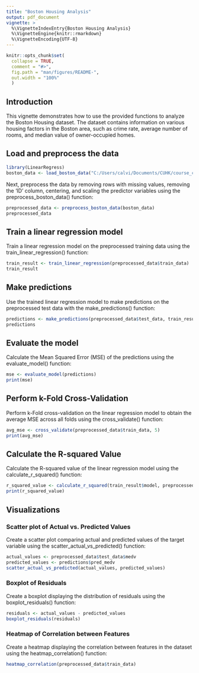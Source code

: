 ---
title: "Boston Housing Analysis"
output: pdf_document
vignette: >
  %\VignetteIndexEntry{Boston Housing Analysis}
  %\VignetteEngine{knitr::rmarkdown}
  %\VignetteEncoding{UTF-8}
---

```{r setup, include=FALSE}
knitr::opts_chunk$set(
  collapse = TRUE,
  comment = "#>",
  fig.path = "man/figures/README-",
  out.width = "100%"
  )
```

## Introduction

This vignette demonstrates how to use the provided functions to analyze the Boston Housing dataset. The dataset contains information on various housing factors in the Boston area, such as crime rate, average number of rooms, and median value of owner-occupied homes.

## Load and preprocess the data

```{r}
library(LinearRegress)
boston_data <- load_boston_data("C:/Users/calvi/Documents/CUHK/course_content_new/Term_6/STA3005/Package development/LinearRegress/data")
```
Next, preprocess the data by removing rows with missing values, removing the 'ID' column, centering, and scaling the predictor variables using the preprocess_boston_data() function:
```{r}
preprocessed_data <- preprocess_boston_data(boston_data)
preprocessed_data
```
## Train a linear regression model
Train a linear regression model on the preprocessed training data using the train_linear_regression() function:
```{r}
train_result <- train_linear_regression(preprocessed_data$train_data)
train_result
```
## Make predictions
Use the trained linear regression model to make predictions on the preprocessed test data with the make_predictions() function:
```{r}
predictions <- make_predictions(preprocessed_data$test_data, train_result)
predictions
```
## Evaluate the model
Calculate the Mean Squared Error (MSE) of the predictions using the evaluate_model() function:
```{r}
mse <- evaluate_model(predictions)
print(mse)
```
## Perform k-Fold Cross-Validation
Perform k-Fold cross-validation on the linear regression model to obtain the average MSE across all folds using the cross_validate() function:
```{r}
avg_mse <- cross_validate(preprocessed_data$train_data, 5)
print(avg_mse)
```
## Calculate the R-squared Value
Calculate the R-squared value of the linear regression model using the calculate_r_squared() function:
```{r}
r_squared_value <- calculate_r_squared(train_result$model, preprocessed_data$test_data)
print(r_squared_value)
```
## Visualizations
### Scatter plot of Actual vs. Predicted Values
Create a scatter plot comparing actual and predicted values of the target variable using the scatter_actual_vs_predicted() function:
```{r}
actual_values <- preprocessed_data$test_data$medv
predicted_values <- predictions$pred_medv
scatter_actual_vs_predicted(actual_values, predicted_values)
```

### Boxplot of Residuals
Create a boxplot displaying the distribution of residuals using the boxplot_residuals() function:
```{r}
residuals <- actual_values - predicted_values
boxplot_residuals(residuals)
```

### Heatmap of Correlation between Features
Create a heatmap displaying the correlation between features in the dataset using the heatmap_correlation() function:
```{r}
heatmap_correlation(preprocessed_data$train_data)
```
